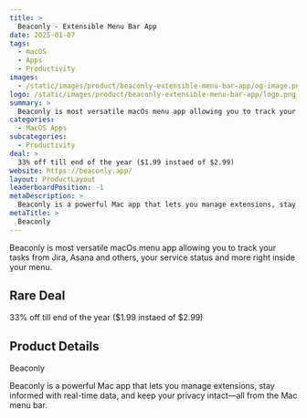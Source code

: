 ```yaml
---
title: >
  Beaconly - Extensible Menu Bar App
date: 2025-01-07
tags:
  - macOS
  - Apps
  - Productivity
images:
  - /static/images/product/beaconly-extensible-menu-bar-app/og-image.png
logo: /static/images/product/beaconly-extensible-menu-bar-app/logo.png
summary: >
  Beaconly is most versatile macOs menu app allowing you to track your tasks from Jira, Asana and others, your service status and more right inside your menu.
categories:
  - MacOS Apps
subcategories:
  - Productivity
deal: >
  33% off till end of the year ($1.99 instaed of $2.99)
website: https://beaconly.app/
layout: ProductLayout
leaderboardPosition: -1
metaDescription: >
  Beaconly is a powerful Mac app that lets you manage extensions, stay informed with real-time data, and keep your privacy intact—all from the Mac menu bar.
metaTitle: >
  Beaconly
---
```

Beaconly is most versatile macOs menu app allowing you to track your tasks from Jira, Asana and others, your service status and more right inside your menu.

## Rare Deal

33% off till end of the year ($1.99 instaed of $2.99)

## Product Details

Beaconly

Beaconly is a powerful Mac app that lets you manage extensions, stay informed with real-time data, and keep your privacy intact—all from the Mac menu bar.
